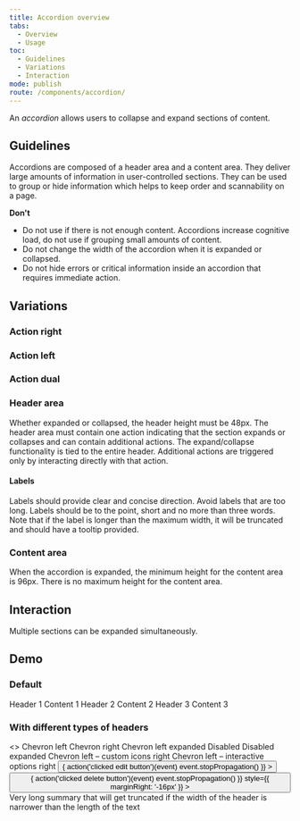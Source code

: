 ```yaml
---
title: Accordion overview
tabs:
  - Overview
  - Usage
toc:
  - Guidelines
  - Variations
  - Interaction
mode: publish
route: /components/accordion/
---
```



An _accordion_ allows users to collapse and expand sections of content.

<!--One to two sentences as an introduction to the component-->

## Guidelines

<!--List how to use it, sizes, widths, grid interactions, colour allowances -->

Accordions are composed of a header area and a content area. They deliver large amounts of information in user-controlled sections. They can be used to group or hide information which helps to keep order and scannability on a page.

**Don't**

<!--Bullet point list if needed -->

- Do not use if there is not enough content. Accordions increase cognitive load, do not use if grouping small amounts of content.
- Do not change the width of the accordion when it is expanded or collapsed.
- Do not hide errors or critical information inside an accordion that requires immediate action.

## Variations

<!--One ### heading per frame in Figma, explaining each component in that frame. One 'content' section per variation if needed -->

### Action right

<FigmaImage
  url="https://www.figma.com/file/0bGXR2sCwMVSDNyyzu5BXrO5/Desktop-UI?node-id=1420%3A9038"
  alt="Accordion action right"
/>

### Action left

<FigmaImage
  url="https://www.figma.com/file/0bGXR2sCwMVSDNyyzu5BXrO5/Desktop-UI?node-id=1431%3A326"
  alt="Accordion action left"
/>

### Action dual

<FigmaImage
  url="https://www.figma.com/file/0bGXR2sCwMVSDNyyzu5BXrO5/Desktop-UI?node-id=1431%3A482"
  alt="Accordion action dual"
/>

### Header area

Whether expanded or collapsed, the header height must be 48px. The header area must contain one action indicating that the section expands or collapses and can contain additional actions. The expand/collapse functionality is tied to the entire header. Additional actions are triggered only by interacting directly with that action.

#### Labels

Labels should provide clear and concise direction. Avoid labels that are too long. Labels should be to the point, short and no more than three words. Note that if the label is longer than the maximum width, it will be truncated and should have a tooltip provided.

### Content area

When the accordion is expanded, the minimum height for the content area is 96px. There is no maximum height for the content area.

## Interaction

Multiple sections can be expanded simultaneously.

## Demo

### Default

<Playground>
  <Accordion>
    <Accordion.AccordionItem isExpanded>
      <Accordion.AccordionHeader>Header 1</Accordion.AccordionHeader>
      <Accordion.AccordionPanel>Content 1</Accordion.AccordionPanel>
    </Accordion.AccordionItem>
    <Accordion.AccordionItem>
      <Accordion.AccordionHeader>Header 2</Accordion.AccordionHeader>
      <Accordion.AccordionPanel>Content 2</Accordion.AccordionPanel>
    </Accordion.AccordionItem>
    <Accordion.AccordionItem>
      <Accordion.AccordionHeader>Header 3</Accordion.AccordionHeader>
      <Accordion.AccordionPanel>Content 3</Accordion.AccordionPanel>
    </Accordion.AccordionItem>
  </Accordion>
</Playground>

### With different types of headers

<Playground>
  <>
    <Accordion headerLevel="h3" chevronPosition="left">
      <Accordion.AccordionItem>
        <Accordion.AccordionHeader>Chevron left</Accordion.AccordionHeader>
      </Accordion.AccordionItem>
    </Accordion>
    <Accordion
      headerLevel="h3"
      chevronPosition="right"
      style={{ marginTop: '20px' }}
    >
      <Accordion.AccordionItem>
        <Accordion.AccordionHeader>Chevron right</Accordion.AccordionHeader>
      </Accordion.AccordionItem>
    </Accordion>
    <Accordion
      headerLevel="h3"
      chevronPosition="left"
      style={{ marginTop: '20px' }}
    >
      <Accordion.AccordionItem isExpanded>
        <Accordion.AccordionHeader>
          Chevron left expanded
        </Accordion.AccordionHeader>
      </Accordion.AccordionItem>
    </Accordion>
    <Accordion
      headerLevel="h3"
      chevronPosition="right"
      style={{ marginTop: '20px' }}
    >
      <Accordion.AccordionItem disabled>
        <Accordion.AccordionHeader>Disabled</Accordion.AccordionHeader>
      </Accordion.AccordionItem>
    </Accordion>
    <Accordion
      headerLevel="h3"
      chevronPosition="right"
      style={{ marginTop: '20px' }}
    >
      <Accordion.AccordionItem disabled isExpanded>
        <Accordion.AccordionHeader>Disabled expanded</Accordion.AccordionHeader>
      </Accordion.AccordionItem>
    </Accordion>
    <Accordion
      headerLevel="h3"
      chevronPosition="left"
      style={{ marginTop: '20px' }}
    >
      <Accordion.AccordionItem>
        <Accordion.AccordionHeader>
          <Accordion.AccordionHeaderTitle>
            Chevron left – custom icons right
          </Accordion.AccordionHeaderTitle>
          <Icon
            name="attach_file"
            title="Attach file"
            size={16}
            color="currentColor"
            style={{ marginRight: '32px' }}
          />
          <Icon
            name="notifications"
            title="Notifications"
            size={16}
            color="currentColor"
          />
        </Accordion.AccordionHeader>
      </Accordion.AccordionItem>
    </Accordion>
    <Accordion
      headerLevel="h3"
      chevronPosition="left"
      style={{ marginTop: '20px' }}
    >
      <Accordion.AccordionItem>
        <Accordion.AccordionHeader>
          <Accordion.AccordionHeaderTitle>
            Chevron left – interactive options right
          </Accordion.AccordionHeaderTitle>
          <Button
            variant="ghost_icon"
            onClick={(event) => {
              action('clicked edit button')(event)
              event.stopPropagation()
            }}
          >
            <Icon name="edit" title="Edit" />
          </Button>
          <Button
            variant="ghost_icon"
            onClick={(event) => {
              action('clicked delete button')(event)
              event.stopPropagation()
            }}
            style={{ marginRight: '-16px' }}
          >
            <Icon name="delete_to_trash" title="Delete" />
          </Button>
        </Accordion.AccordionHeader>
      </Accordion.AccordionItem>
    </Accordion>
    <Accordion
      headerLevel="h3"
      chevronPosition="left"
      style={{ marginTop: '20px' }}
    >
      <Accordion.AccordionItem>
        <Accordion.AccordionHeader>
          <Accordion.AccordionHeaderTitle>
            Very long summary that will get truncated if the width of the header
            is narrower than the length of the text
          </Accordion.AccordionHeaderTitle>
        </Accordion.AccordionHeader>
      </Accordion.AccordionItem>
    </Accordion>
  </>
</Playground>
